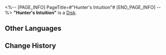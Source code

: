 <%-- [PAGE_INFO]
PageTitle=#"Hunter's Intuition"#
[END_PAGE_INFO] --%>
{{Item Infobox
|id          = 210212
|image       = Item Hunter's Intuition.png
|type        = Disk
|invCategory = Valuables
|rarity      = 3
|effect      = A record that can be played on the Express' phonograph. It might be a chance acquisition or a gift from someone else. All sorts of memories surge up when the music plays &mdash; the smiles, encounters, touches, and the excitement of battle. Maybe that is why people still collect records even as society rapidly advances.<br />The current record contains the track "Hunter's Intuition."
|description = <br />''To have true discernment is to have the eye of the hunter.''
}}
'''"Hunter's Intuition"''' is a [[Disk]].

==Other Languages==
{{Other Languages
|en   = "Hunter's Intuition"
|zhs  = 《猎手的预视》
|zht  = 〈獵手的預視〉
|ja   = 『ハンターの予見』
|ko   = ≪사냥꾼의 직감≫
|es   = La intuición de la cazadora
|fr   = « Hunter's Intuition »
|ru   = Hunter's Intuition
|th   = Hunter's Intuition
|vi   = "Trực Giác Của Thợ Săn"
|de   = „Intuition des Jägers“
|id   = "Hunter's Intuition"
|pt   = "Hunter's Intuition"
}}

==Change History==
{{Change History|1.2}}